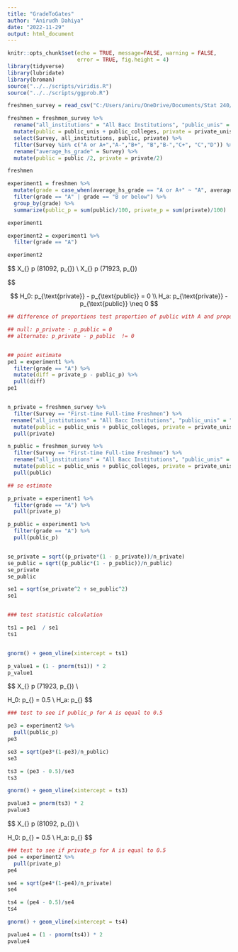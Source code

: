 ```yaml
---
title: "GradeToGates"
author: "Anirudh Dahiya"
date: "2022-11-29"
output: html_document
---
```


```r
knitr::opts_chunk$set(echo = TRUE, message=FALSE, warning = FALSE,
                      error = TRUE, fig.height = 4)
library(tidyverse)
library(lubridate)
library(broman)
source("../../scripts/viridis.R")
source("../../scripts/ggprob.R")
```


```r
freshmen_survey = read_csv("C:/Users/aniru/OneDrive/Documents/Stat 240/Data/freshmen-survey_csv.csv")

```


```r
freshmen = freshmen_survey %>%
  rename("all_institutions" = "All Bacc Institutions", "public_unis" = "Public Universities", "private_unis" = "Private Universities", "public_colleges" = "Public 4-year Colleges", "private_colleges" = "Private 4-year Colleges") %>% 
  mutate(public = public_unis + public_colleges, private = private_unis + private_colleges) %>% 
  select(Survey, all_institutions, public, private) %>% 
  filter(Survey %in% c("A or A+","A-","B+", "B","B-","C+", "C","D")) %>% 
  rename("average_hs_grade" = Survey) %>% 
  mutate(public = public /2, private = private/2) 

freshmen

```

```r
experiment1 = freshmen %>% 
  mutate(grade = case_when(average_hs_grade == "A or A+" ~ "A", average_hs_grade == "A-" ~ "A", average_hs_grade == "B+" ~ "B or below", average_hs_grade == "B" ~ "B or below", average_hs_grade == "B-" ~ "B or below", average_hs_grade == "C+" ~ "B or below", average_hs_grade == "C" ~ "B or below", average_hs_grade == "D" ~ "B or below")) %>% 
  filter(grade == "A" | grade == "B or below") %>% 
  group_by(grade) %>% 
  summarize(public_p = sum(public)/100, private_p = sum(private)/100)

experiment1

```

```r
experiment2 = experiment1 %>% 
  filter(grade == "A")

experiment2

```



$$
X_{\text{private}} \mid p \sim \text{Binomial}(81092, p_{\text{private}})  \\
X_{\text{public}} \mid p \sim \text{Binomial}(71923, p_{\text{public}})

$$

$$
H_0: p_{\text{private}} - p_{\text{public}} = 0 \\
H_a: p_{\text{private}} - p_{\text{public}} \neq 0
$$


```r
## difference of proportions test proportion of public with A and proportion of private with A 

## null: p_private - p_public = 0 
## alternate: p_private - p_public  != 0


## point estimate 
pe1 = experiment1 %>% 
  filter(grade == "A") %>% 
  mutate(diff = private_p - public_p) %>% 
  pull(diff)
pe1


n_private = freshmen_survey %>% 
  filter(Survey == "First-time Full-time Freshmen") %>% 
 rename("all_institutions" = "All Bacc Institutions", "public_unis" = "Public Universities", "private_unis" = "Private Universities", "public_colleges" = "Public 4-year Colleges", "private_colleges" = "Private 4-year Colleges") %>% 
  mutate(public = public_unis + public_colleges, private = private_unis + private_colleges) %>% 
  pull(private)

n_public = freshmen_survey %>% 
  filter(Survey == "First-time Full-time Freshmen") %>% 
  rename("all_institutions" = "All Bacc Institutions", "public_unis" = "Public Universities", "private_unis" = "Private Universities", "public_colleges" = "Public 4-year Colleges", "private_colleges" = "Private 4-year Colleges") %>% 
  mutate(public = public_unis + public_colleges, private = private_unis + private_colleges) %>% 
  pull(public)

## se estimate 

p_private = experiment1 %>% 
  filter(grade == "A") %>% 
  pull(private_p)

p_public = experiment1 %>% 
  filter(grade == "A") %>% 
  pull(public_p)


se_private = sqrt((p_private*(1 - p_private))/n_private)
se_public = sqrt((p_public*(1 - p_public))/n_public)
se_private
se_public

se1 = sqrt(se_private^2 + se_public^2)
se1


### test statistic calculation 

ts1 = pe1  / se1
ts1


gnorm() + geom_vline(xintercept = ts1)

p_value1 = (1 - pnorm(ts1)) * 2
p_value1

``` 



$$ 
X_{\text{public}} \mid p \sim \text{Binomial}(71923, p_{\text{public}}) \\

H_0: p_{\text{public}} = 0.5 \\
H_a: p_{\text{public}} \neq 0.5
$$



```r
### test to see if public_p for A is equal to 0.5

pe3 = experiment2 %>% 
  pull(public_p)
pe3 

se3 = sqrt(pe3*(1-pe3)/n_public)
se3 

ts3 = (pe3 - 0.5)/se3
ts3

gnorm() + geom_vline(xintercept = ts3)

pvalue3 = pnorm(ts3) * 2
pvalue3

```



$$ 
X_{\text{private}} \mid p \sim \text{Binomial}(81092, p_{\text{private}}) \\

H_0: p_{\text{private}} = 0.5 \\
H_a: p_{\text{private}} \neq 0.5
$$

```r
### test to see if private_p for A is equal to 0.5
pe4 = experiment2 %>% 
  pull(private_p)
pe4 

se4 = sqrt(pe4*(1-pe4)/n_private)
se4 

ts4 = (pe4 - 0.5)/se4
ts4

gnorm() + geom_vline(xintercept = ts4)

pvalue4 = (1 - pnorm(ts4)) * 2
pvalue4

```

